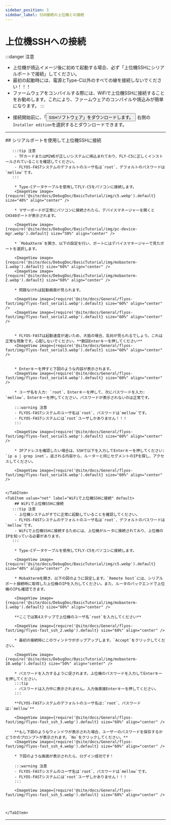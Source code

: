 ```yaml
---
sidebar_position: 3
sidebar_label: SSH接続の上位機との接続
---
```


# 上位機SSHへの接続

:::danger 注意
- 上位機が焼込イメージ後に初めて起動する場合、必ず「上位機SSHにシリアルポートで接続」してください。
- 最初の起動時には、電源とType-C以外のすべての線を接続しないでください！！！
- ファームウェアをコンパイルする際には、WiFiで上位機SSHに接続することをお勧めします。これにより、ファームウェアのコンパイルや焼込みが簡単になります。
:::

* 接続開始前に、「<Button variant="contained" disableElevation component="a" rel="noopener" href="https://mobaxterm.mobatek.net/download-home-edition.html ">SSHソフトウェア」をダウンロードします。</Button> 右側の`Installer edition`を選択するとダウンロードできます。

---

<Tabs>
    <TabItem value="serial" label="シリアルポートで上位機SSHに接続" default>
        ## シリアルポートを使用して上位機SSHに接続

       :::tip 注意
        - TFカードまたはM2WEが正しいシステムに焼込まれており、FLY-C5に正しくインストールされていることを確認してください。
        - FLYOS-FASTシステムのデフォルトのユーザ名は`root`、デフォルトのパスワードは`mellow`です。
       :::

        * Type-Cデータケーブルを使用してFLY-C5をパソコンに接続します。
        <ImageView image={require('@site/docs/DebugDoc/BasicTutorial/img/c5.webp').default} size="40%" align="center" />

        * マザーボードが正常にパソコンに接続されたら、デバイスマネージャーを開くとCH340ポートが表示されます。

        <ImageView image={require('@site/docs/DebugDoc/BasicTutorial/img/pc-device-mgr.webp').default} size="50%" align="center" />

        * `MobaXterm`を開き、以下の設定を行い、ポートにはデバイスマネージャーで見たポートを選択します。

        <ImageView image={require('@site/docs/DebugDoc/BasicTutorial/img/mobaxterm-1.webp').default} size="60%" align="center" />
        <ImageView image={require('@site/docs/DebugDoc/BasicTutorial/img/mobaxterm-2.webp').default} size="60%" align="center" />

        * 問題なければ起動画面が見られます。

        <ImageView image={require('@site/docs/General/flyos-fast/img/flyos-fast_serial1.webp').default} size="60%" align="center" />  
        <ImageView image={require('@site/docs/General/flyos-fast/img/flyos-fast_serial2.webp').default} size="60%" align="center" />


        * FLYOS-FASTは起動速度が速いため、大抵の場合、乱码が見られるでしょう。これは正常な現象です。心配しないでください。**数回Enterキーを押してください**
        <ImageView image={require('@site/docs/General/flyos-fast/img/flyos-fast_serial3.webp').default} size="60%" align="center" />


        * Enterキーを押すと下図のような内容が表示されます。
        <ImageView image={require('@site/docs/General/flyos-fast/img/flyos-fast_serial4.webp').default} size="60%" align="center" />

        * ユーザ名を入力: `root`、Enterキーを押して、次にパスワードを入力: `mellow`、Enterキーを押してください。パスワードが表示されないのは正常です。

        :::warning 注意 
        - FLYOS-FASTシステムのユーザ名は`root`、パスワードは`mellow`です。
        - FLYOS-FASTシステムには`root`ユーザしかありません！！！
        :::

        <ImageView image={require('@site/docs/General/flyos-fast/img/flyos-fast_serial5.webp').default} size="60%" align="center" />

        * IPアドレスを確認したい場合は、SSHで以下を入力してEnterキーを押してください: `ip a | grep inet`。返される内容から、ルーターと同じセグメントのIPを探し、アクセスしてください。

        <ImageView image={require('@site/docs/General/flyos-fast/img/flyos-fast_serial6.webp').default} size="60%" align="center" />


    </TabItem>
    <TabItem value="net" label="WiFiで上位機SSHに接続" default>
        ## WiFiで上位機SSHに接続
       :::tip 注意
        - 上位機システムがすでに正常に起動していることを確認してください。
        - FLYOS-FASTシステムのデフォルトのユーザ名は`root`、デフォルトのパスワードは`mellow`です。
        - WiFiで上位機SSHに接続するためには、上位機がルータに接続されており、上位機のIPを知っている必要があります。
       :::

        * Type-Cデータケーブルを使用してFLY-C5をパソコンに接続します。

        <ImageView image={require('@site/docs/DebugDoc/BasicTutorial/img/c5.webp').default} size="40%" align="center" />

        * MobaXtermを開き、以下の図のように設定します。`Remote host`には、シリアルポート接続時に取得した上位機のIPを入力してください。また、ルータのバックエンドで上位機のIPも確認できます。

        <ImageView image={require('@site/docs/DebugDoc/BasicTutorial/img/mobaxterm-1.webp').default} size="60%" align="center" />

        **ここでは第4ステップで上位機のユーザ名`root`を入力してください**

        <ImageView image={require('@site/docs/General/flyos-fast/img/flyos-fast_ssh_2.webp').default} size="60%" align="center" />

        * 最初の接続時にこのウィンドウがポップアップします。`Accept`をクリックしてください。

        <ImageView image={require('@site/docs/DebugDoc/BasicTutorial/img/mobaxterm-10.webp').default} size="50%" align="center" />

        * パスワードを入力するように促されます。上位機のパスワードを入力してEnterキーを押してください。
        :::tip
        - パスワードは入力中に表示されません。入力後直接Enterキーを押してください。
        :::
        
        **FLYOS-FASTシステムのデフォルトのユーザ名は:`root`、パスワードは:`mellow`**

        <ImageView image={require('@site/docs/General/flyos-fast/img/flyos-fast_ssh_3.webp').default} size="60%" align="center" />

        **もし下図のようなウィンドウが表示された場合、ユーザーのパスワードを保存するかどうかのプロンプトが表示されます。`No`をクリックしてください。**
        <ImageView image={require('@site/docs/General/flyos-fast/img/flyos-fast_ssh_4.webp').default} size="60%" align="center" />

        * 下図のような画面が表示されたら、ログイン成功です！

        :::warning 注意 
        - FLYOS-FASTシステムのユーザ名は`root`、パスワードは`mellow`です。
        - FLYOS-FASTシステムには`root`ユーザしかありません！！！
        :::

        <ImageView image={require('@site/docs/General/flyos-fast/img/flyos-fast_ssh_5.webp').default} size="60%" align="center" />



    </TabItem>
</Tabs>

----
